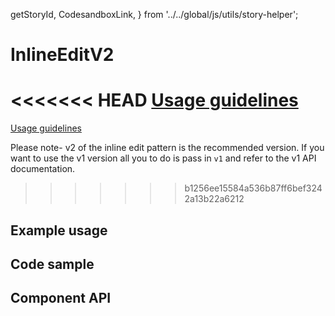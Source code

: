   getStoryId,
  CodesandboxLink,
} from '../../global/js/utils/story-helper';

# InlineEditV2

<<<<<<< HEAD
[Usage guidelines](https://pages.github.ibm.com/cdai-design/pal/patterns/edit/usage/#inline-edit)
=======
[Usage guidelines](#)

Please note- v2 of the inline edit pattern is the recommended version. If you
want to use the v1 version all you to do is pass in `v1` and refer to the v1 API
documentation.
>>>>>>> b1256ee15584a536b87ff6bef3242a13b22a6212

## Example usage

<Canvas>
  <Story id={getStoryId(InlineEditV2.displayName, 'default')} />
</Canvas>

## Code sample

<CodesandboxLink exampleDirectory="InlineEditV2" />

## Component API

<ArgsTable />
